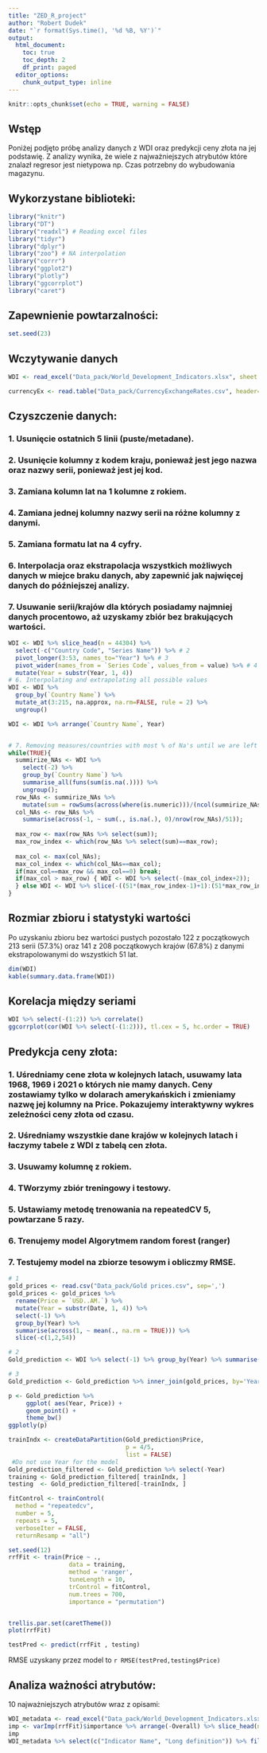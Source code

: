 ```yaml
---
title: "ZED_R_project"
author: "Robert Dudek"
date: "`r format(Sys.time(), '%d %B, %Y')`"
output:
  html_document:
    toc: true
    toc_depth: 2
    df_print: paged
  editor_options:
    chunk_output_type: inline
---
```


```r
knitr::opts_chunk$set(echo = TRUE, warning = FALSE)
```

## Wstęp
Poniżej podjęto próbę analizy danych z WDI oraz predykcji ceny złota na jej podstawię. Z analizy wynika, że wiele z najważniejszych atrybutów które znalazł regresor jest nietypowa np. Czas potrzebny do wybudowania magazynu.  


## Wykorzystane biblioteki:

```r
library("knitr")
library("DT")
library("readxl") # Reading excel files
library("tidyr")
library("dplyr")
library("zoo") # NA interpolation
library("corrr")
library("ggplot2")
library("plotly")
library("ggcorrplot")
library("caret")
```

## Zapewnienie powtarzalności:
```r
set.seed(23)
```

## Wczytywanie danych

```r
WDI <- read_excel("Data_pack/World_Development_Indicators.xlsx", sheet = 1, na="..")

currencyEx <- read.table("Data_pack/CurrencyExchangeRates.csv", header=TRUE, sep = ",")

```

## Czyszczenie danych:

### 1. Usunięcie ostatnich 5 linii (puste/metadane).
### 2. Usunięcie kolumny z kodem kraju, ponieważ jest jego nazwa oraz nazwy serii, ponieważ jest jej kod.
### 3. Zamiana kolumn lat na 1 kolumne z rokiem.
### 4. Zamiana jednej kolumny nazwy serii na różne kolumny z danymi.
### 5. Zamiana formatu lat na 4 cyfry.
### 6. Interpolacja oraz ekstrapolacja wszystkich możliwych danych w miejce braku danych, aby zapewnić jak najwięcej danych do późniejszej analizy.
### 7. Usuwanie serii/krajów dla których posiadamy najmniej danych procentowo, aż uzyskamy zbiór bez brakujących wartości.

```r
WDI <- WDI %>% slice_head(n = 44304) %>% 
  select(-c("Country Code", "Series Name")) %>% # 2
  pivot_longer(3:53, names_to="Year") %>% # 3
  pivot_wider(names_from = `Series Code`, values_from = value) %>% # 4
  mutate(Year = substr(Year, 1, 4))
# 6. Interpolating and extrapolating all possible values
WDI <- WDI %>%
  group_by(`Country Name`) %>%
  mutate_at(3:215, na.approx, na.rm=FALSE, rule = 2) %>%
  ungroup()

WDI <- WDI %>% arrange(`Country Name`, Year)


# 7. Removing measures/countries with most % of Na's until we are left with no Na's 
while(TRUE){
  summirize_NAs <- WDI %>%
    select(-2) %>%
    group_by(`Country Name`) %>%
    summarise_all(funs(sum(is.na(.)))) %>%
    ungroup();
  row_NAs <- summirize_NAs %>%
    mutate(sum = rowSums(across(where(is.numeric)))/(ncol(summirize_NAs)-1)/51);
  col_NAs <- row_NAs %>%
    summarise(across(-1, ~ sum(., is.na(.), 0)/nrow(row_NAs)/51));
  
  max_row <- max(row_NAs %>% select(sum));
  max_row_index <- which(row_NAs %>% select(sum)==max_row);
  
  max_col <- max(col_NAs);
  max_col_index <- which(col_NAs==max_col);
  if(max_col==max_row && max_col==0) break;
  if(max_col > max_row) { WDI <- WDI %>% select(-(max_col_index+2));
  } else WDI <- WDI %>% slice(-((51*(max_row_index-1)+1):(51*max_row_index)));
}

```

## Rozmiar zbioru i statystyki wartości
Po uzyskaniu zbioru bez wartości pustych pozostało 122 z początkowych 213 serii (57.3%) oraz 141 z 208 początkowych krajów (67.8%) z danymi ekstrapolowanymi do wszystkich 51 lat.
```r
dim(WDI)
kable(summary.data.frame(WDI))

```

## Korelacja między seriami

```r
WDI %>% select(-(1:2)) %>% correlate()
ggcorrplot(cor(WDI %>% select(-(1:2))), tl.cex = 5, hc.order = TRUE)

```


## Predykcja ceny złota:
### 1. Uśredniamy cene złota w kolejnych latach, usuwamy lata 1968, 1969 i 2021 o których nie mamy danych. Ceny zostawiamy tylko w dolarach amerykańskich i zmieniamy nazwę jej kolumny na Price. Pokazujemy interaktywny wykres zeleżności ceny złota od czasu.
### 2. Uśredniamy wszystkie dane krajów w kolejnych latach i łaczymy tabele z WDI z tabelą cen złota.
### 3. Usuwamy kolumnę z rokiem.
### 4. TWorzymy zbiór treningowy i testowy.
### 5. Ustawiamy metodę trenowania na repeatedCV 5, powtarzane 5 razy. 
### 6. Trenujemy model Algorytmem random forest (ranger) 
### 7. Testujemy model na zbiorze tesowym i obliczmy RMSE.


```r
# 1
gold_prices <- read.csv("Data_pack/Gold prices.csv", sep=',')
gold_prices <- gold_prices %>%
  rename(Price = `USD..AM.`) %>% 
  mutate(Year = substr(Date, 1, 4)) %>% 
  select(-1) %>% 
  group_by(Year) %>% 
  summarise(across(1, ~ mean(., na.rm = TRUE))) %>% 
  slice(-c(1,2,54))

# 2
Gold_prediction <- WDI %>% select(-1) %>% group_by(Year) %>% summarise(across(-1, ~ mean(.)))

# 3
Gold_prediction <- Gold_prediction %>% inner_join(gold_prices, by='Year') 

```


```r
p <- Gold_prediction %>%
     ggplot( aes(Year, Price)) +
     geom_point() +
     theme_bw()
ggplotly(p)


```


```r
trainIndx <- createDataPartition(Gold_prediction$Price,
                                 p = 4/5, 
                                 list = FALSE)
 #Do not use Year for the model
Gold_prediction_filtered <- Gold_prediction %>% select(-Year)
training <- Gold_prediction_filtered[ trainIndx, ]
testing  <- Gold_prediction_filtered[-trainIndx, ]

fitControl <- trainControl(
  method = "repeatedcv",
  number = 5,
  repeats = 5,
  verboseIter = FALSE,
  returnResamp = "all")

set.seed(12)
rrfFit <- train(Price ~ ., 
                 data = training,
                 method = 'ranger',
                 tuneLength = 10, 
                 trControl = fitControl,
                 num.trees = 700,
                 importance = "permutation")


trellis.par.set(caretTheme())
plot(rrfFit)

testPred <- predict(rrfFit , testing)

```

RMSE uzyskany przez model to `r RMSE(testPred,testing$Price)`

## Analiza ważności atrybutów:
10 najważniejszych atrybutów wraz z opisami:

```r
WDI_metadata <- read_excel("Data_pack/World_Development_Indicators.xlsx", sheet = 2, na="..")
imp <- varImp(rrfFit)$importance %>% arrange(-Overall) %>% slice_head(n = 10)
imp
WDI_metadata %>% select(c("Indicator Name", "Long definition")) %>% filter(WDI_metadata$Code %in% rownames(imp))

```





